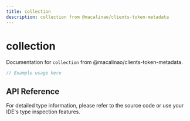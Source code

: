 ```yaml
---
title: collection
description: collection from @macalinao/clients-token-metadata
---
```


# collection

Documentation for `collection` from @macalinao/clients-token-metadata.

```typescript
// Example usage here
```

## API Reference

For detailed type information, please refer to the source code or use your IDE's type inspection features.
